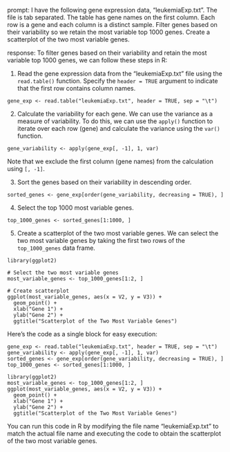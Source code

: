 prompt:
I have the following gene expression data, "leukemiaExp.txt". The file is tab separated. The table has gene names on the first column. Each row is a gene and each column is a distinct sample. Filter genes based on their variability so we retain the most variable top 1000 genes. Create a scatterplot of the two most variable genes.

response:
To filter genes based on their variability and retain the most variable top 1000 genes, we can follow these steps in R:

1. Read the gene expression data from the "leukemiaExp.txt" file using the `read.table()` function. Specify the `header = TRUE` argument to indicate that the first row contains column names.

```
gene_exp <- read.table("leukemiaExp.txt", header = TRUE, sep = "\t")
```

2. Calculate the variability for each gene. We can use the variance as a measure of variability. To do this, we can use the `apply()` function to iterate over each row (gene) and calculate the variance using the `var()` function.

```
gene_variability <- apply(gene_exp[, -1], 1, var)
```
Note that we exclude the first column (gene names) from the calculation using `[, -1]`.

3. Sort the genes based on their variability in descending order.

```
sorted_genes <- gene_exp[order(gene_variability, decreasing = TRUE), ]
```

4. Select the top 1000 most variable genes.

```
top_1000_genes <- sorted_genes[1:1000, ]
```

5. Create a scatterplot of the two most variable genes. We can select the two most variable genes by taking the first two rows of the `top_1000_genes` data frame.

```
library(ggplot2)

# Select the two most variable genes
most_variable_genes <- top_1000_genes[1:2, ]

# Create scatterplot
ggplot(most_variable_genes, aes(x = V2, y = V3)) +
  geom_point() +
  xlab("Gene 1") +
  ylab("Gene 2") +
  ggtitle("Scatterplot of the Two Most Variable Genes")
```

Here's the code as a single block for easy execution:

```
gene_exp <- read.table("leukemiaExp.txt", header = TRUE, sep = "\t")
gene_variability <- apply(gene_exp[, -1], 1, var)
sorted_genes <- gene_exp[order(gene_variability, decreasing = TRUE), ]
top_1000_genes <- sorted_genes[1:1000, ]

library(ggplot2)
most_variable_genes <- top_1000_genes[1:2, ]
ggplot(most_variable_genes, aes(x = V2, y = V3)) +
  geom_point() +
  xlab("Gene 1") +
  ylab("Gene 2") +
  ggtitle("Scatterplot of the Two Most Variable Genes")
```

You can run this code in R by modifying the file name "leukemiaExp.txt" to match the actual file name and executing the code to obtain the scatterplot of the two most variable genes.
